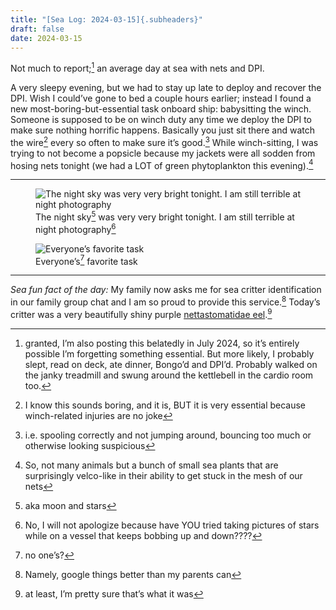 ```yaml
---
title: "[Sea Log: 2024-03-15]{.subheaders}"
draft: false
date: 2024-03-15
---
```


::: {.div .bodyfont}

Not much to report;^[granted, I'm also posting this belatedly in July 2024, so it's entirely possible I'm forgetting something essential. But more likely, I probably slept, read on deck, ate dinner, Bongo'd and DPI'd. Probably walked on the janky treadmill and swung around the kettlebell in the cardio room too.] an average day at sea with nets and DPI. 

A very sleepy evening, but we had to stay up late to deploy and recover the DPI. Wish I could've gone to bed a couple hours earlier; instead I found a new most-boring-but-essential task onboard ship: babysitting the winch. Someone is supposed to be on winch duty any time we deploy the DPI to make sure nothing horrific happens. Basically you just sit there and watch the wire^[I know this sounds boring, and it is, BUT it is very essential because winch-related injuries are no joke] every so often to make sure it's good.^[i.e. spooling correctly and not jumping around, bouncing too much or otherwise looking suspicious] While winch-sitting, I was trying to not become a popsicle because my jackets were all sodden from hosing nets tonight (we had a LOT of green phytoplankton this evening).^[So, not many animals but a bunch of small sea plants that are surprisingly velco-like in their ability to get stuck in the mesh of our nets] 

----


::: {layout="[64,36]"}

![The night sky^[aka moon and stars] was very very bright tonight. I am still terrible at night photography^[No, I will not apologize because have YOU tried taking pictures of stars while on a vessel that keeps bobbing up and down????]](pics/nightsky.jpg){fig-alt="a dark photo, with some pinpricks of light (stars) and one very bright light (moon)"}

![Everyone's^[no one's?] favorite task](pics/dpi_watch.jpg){fig-alt="a blue winch in the foreground, bolted to the deck of the ship. Assorted other equipment in the background"}

:::

----

*Sea fun fact of the day:*  My family now asks me for sea critter identification in our family group chat and I am so proud to provide this service.^[Namely, google things better than my parents can] Today's critter was a very beautifully shiny purple [nettastomatidae eel](https://en.m.wikipedia.org/wiki/Nettastomatidae).^[at least, I'm pretty sure that's what it was]

:::